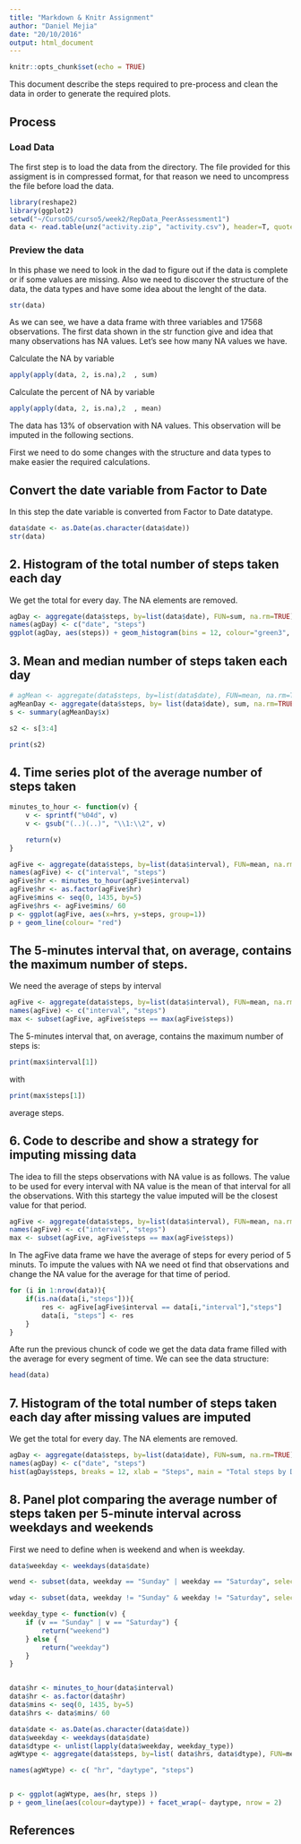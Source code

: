 ```yaml
---
title: "Markdown & Knitr Assignment"
author: "Daniel Mejia"
date: "20/10/2016"
output: html_document
---
```


```r
knitr::opts_chunk$set(echo = TRUE)
```

This document describe the steps required to pre-process and clean the data in order to generate the required plots.

## Process 

### Load Data
The first step is to load the data from the directory. The file provided for this assigment is in compressed format, for that reason we need to uncompress the 
file before load the data.

```r
library(reshape2)
library(ggplot2)
setwd("~/CursoDS/curso5/week2/RepData_PeerAssessment1")
data <- read.table(unz("activity.zip", "activity.csv"), header=T, quote="\"", sep=",")
```

### Preview the data
In this phase we need to look in the dad to figure out if the data is complete or if some values are missing. Also we need to discover the structure of the data, the data types and have some idea about the lenght of the data.

```{r]}
str(data)
```

As we can see, we have a data frame with three variables and 17568 observations. The first data shown  in the str function give and idea that many observations has NA values. Let's see how many NA values we have.

Calculate the NA by variable
```r
apply(apply(data, 2, is.na),2  , sum)
```

Calculate the percent of NA by variable

```r
apply(apply(data, 2, is.na),2  , mean)
```

The data has 13% of observation with NA values. This observation will be imputed in the following sections.

First we need to do some changes with the structure and data types to make easier the required calculations.



## Convert the date variable from Factor to Date

In this step the date variable is converted from Factor to Date datatype.

```r
data$date <- as.Date(as.character(data$date))
str(data)
```

## 2. Histogram of the total number of steps taken each day

We get the total for every day. The NA elements are removed.

```r
agDay <- aggregate(data$steps, by=list(data$date), FUN=sum, na.rm=TRUE)
names(agDay) <- c("date", "steps")
ggplot(agDay, aes(steps)) + geom_histogram(bins = 12, colour="green3", fill="lightgreen") + labs(title = "Total number of steps taken each day", x= "Steps", y="Counts")
```


## 3. Mean and median number of steps taken each day

```r
# agMean <- aggregate(data$steps, by=list(data$date), FUN=mean, na.rm=TRUE)
agMeanDay <- aggregate(data$steps, by= list(data$date), sum, na.rm=TRUE)
s <- summary(agMeanDay$x)

s2 <- s[3:4]

print(s2)

```

## 4. Time series plot of the average number of steps taken

```r
minutes_to_hour <- function(v) {
    v <- sprintf("%04d", v)
    v <- gsub("(..)(..)", "\\1:\\2", v)

    return(v)
}

agFive <- aggregate(data$steps, by=list(data$interval), FUN=mean, na.rm=TRUE)
names(agFive) <- c("interval", "steps")
agFive$hr <- minutes_to_hour(agFive$interval)
agFive$hr <- as.factor(agFive$hr)
agFive$mins <- seq(0, 1435, by=5)
agFive$hrs <- agFive$mins/ 60
p <- ggplot(agFive, aes(x=hrs, y=steps, group=1))
p + geom_line(colour= "red")
```

## The 5-minutes interval that, on average, contains the maximum number of steps.

We need the average of steps by interval

```r
agFive <- aggregate(data$steps, by=list(data$interval), FUN=mean, na.rm=TRUE)
names(agFive) <- c("interval", "steps")
max <- subset(agFive, agFive$steps == max(agFive$steps))
```

The 5-minutes interval that, on average, contains the maximum number of steps is: 
```r
print(max$interval[1])
```
with 
```r
print(max$steps[1])
```
average steps.


## 6. Code to describe and show a strategy for imputing missing data

The idea to fill the steps observations with NA value is as follows. The value to be used for every interval with NA value is the mean of that interval for all the observations. With this startegy the value imputed will be the closest value for that period.

```r
agFive <- aggregate(data$steps, by=list(data$interval), FUN=mean, na.rm=TRUE)
names(agFive) <- c("interval", "steps")
max <- subset(agFive, agFive$steps == max(agFive$steps))
```

In The agFive data frame we have the average of steps for every period of 5 minuts. To impute the values with NA we need ot find that observations and change the NA value for the average for that time of period.

```r
for (i in 1:nrow(data)){ 
    if(is.na(data[i,"steps"])){ 
        res <- agFive[agFive$interval == data[i,"interval"],"steps"]
        data[i, "steps"] <- res
    }
}
```


Afte run the previous chunck of code we get the data data frame filled with the average for every segment of time. We can see the data structure:


```r
head(data)
```


## 7. Histogram of the total number of steps taken each day after missing values are imputed

We get the total for every day. The NA elements are removed.

```r
agDay <- aggregate(data$steps, by=list(data$date), FUN=sum, na.rm=TRUE)
names(agDay) <- c("date", "steps")
hist(agDay$steps, breaks = 12, xlab = "Steps", main = "Total steps by Day", )
```



## 8. Panel plot comparing the average number of steps taken per 5-minute interval across weekdays and weekends

First we need to define when is weekend and when is weekday.

```r
data$weekday <- weekdays(data$date)

wend <- subset(data, weekday == "Sunday" | weekday == "Saturday", select = c(steps, date, interval))

wday <- subset(data, weekday != "Sunday" & weekday != "Saturday", select = c(steps, date, interval))
```


```r
weekday_type <- function(v) {
    if (v == "Sunday" | v == "Saturday") {
        return("weekend")
    } else {
        return("weekday")
    }
}


data$hr <- minutes_to_hour(data$interval)
data$hr <- as.factor(data$hr)
data$mins <- seq(0, 1435, by=5)
data$hrs <- data$mins/ 60

data$date <- as.Date(as.character(data$date))
data$weekday <- weekdays(data$date)
data$dtype <- unlist(lapply(data$weekday, weekday_type))
agWtype <- aggregate(data$steps, by=list( data$hrs, data$dtype), FUN=mean, na.rm=TRUE)

names(agWtype) <- c( "hr", "daytype", "steps")


p <- ggplot(agWtype, aes(hr, steps ))
p + geom_line(aes(colour=daytype)) + facet_wrap(~ daytype, nrow = 2)
```


## References



